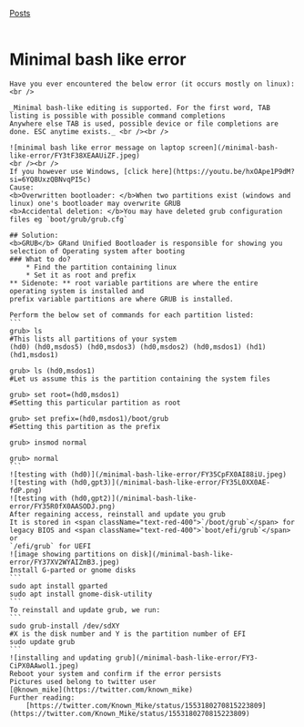 [Posts](/posts)<br /><br />
# Minimal bash like error

    Have you ever encountered the below error (it occurs mostly on linux): <br />
    
    _Minimal bash-like editing is supported. For the first word, TAB listing is possible with possible command completions
    Anywhere else TAB is used, possible device or file completions are done. ESC anytime exists._ <br /><br />
    
    ![minimal bash like error message on laptop screen](/minimal-bash-like-error/FY3tF38XEAAUiZF.jpeg)
    <br /><br />
    If you however use Windows, [click here](https://youtu.be/hxOApe1P9dM?si=6YQ8UxzQBNvqPI5c)
    Cause: 
    <b>Overwritten bootloader: </b>When two partitions exist (windows and linux) one's bootloader may overwrite GRUB 
    <b>Accidental deletion: </b>You may have deleted grub configuration files eg `boot/grub/grub.cfg` 
    
    ## Solution:
    <b>GRUB</b> GRand Unified Bootloader is responsible for showing you selection of Operating system after booting
    ### What to do?
        * Find the partition containing linux
        * Set it as root and prefix
    ** Sidenote: ** root variable partitions are where the entire operating system is installed and 
    prefix variable partitions are where GRUB is installed.

    Perform the below set of commands for each partition listed:
    ```
    grub> ls
    #This lists all partitions of your system
    (hd0) (hd0,msdos5) (hd0,msdos3) (hd0,msdos2) (hd0,msdos1) (hd1) (hd1,msdos1)

    grub> ls (hd0,msdos1)
    #Let us assume this is the partition containing the system files

    grub> set root=(hd0,msdos1)
    #Setting this particular partition as root

    grub> set prefix=(hd0,msdos1)/boot/grub
    #Setting this partition as the prefix

    grub> insmod normal

    grub> normal
    ```
    ![testing with (hd0)](/minimal-bash-like-error/FY35CpFX0AI88iU.jpeg)
    ![testing with (hd0,gpt3)](/minimal-bash-like-error/FY35L0XX0AE-fdP.png)
    ![testing with (hd0,gpt2)](/minimal-bash-like-error/FY35R0fX0AASODJ.png)
    After regaining access, reinstall and update you grub
    It is stored in <span className="text-red-400">`/boot/grub`</span> for legacy BIOS and <span className="text-red-400">`boot/efi/grub`</span> or 
    `/efi/grub` for UEFI
    ![image showing partitions on disk](/minimal-bash-like-error/FY37XV2WYAIZmB3.jpeg)
    Install G-parted or gnome disks
    ```
    sudo apt install gparted
    sudo apt install gnome-disk-utility
    ```
    To reinstall and update grub, we run: 
    ```
    sudo grub-install /dev/sdXY
    #X is the disk number and Y is the partition number of EFI
    sudo update grub
    ```
    ![installing and updating grub](/minimal-bash-like-error/FY3-CiPX0AAwol1.jpeg)
    Reboot your system and confirm if the error persists
    Pictures used belong to twitter user
    [@known_mike](https://twitter.com/known_mike)
    Further reading: 
        [https://twitter.com/Known_Mike/status/1553180270815223809](https://twitter.com/Known_Mike/status/1553180270815223809)
